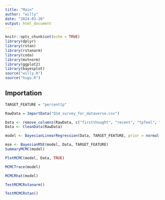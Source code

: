 ```yaml
---
title: "Main"
author: "willy"
date: "2024-03-20"
output: html_document
---
```


```r
knitr::opts_chunk$set(echo = TRUE)
library(dplyr)
library(rstan)
library(rstanarm)
library(coda)
library(mvtnorm)
library(ggplot2)
library(bayesplot)
source("willy.R")
source("hugo.R")
```

## Importation

```r
TARGET_FEATURE = "percenttp"

RawData = ImportData("Q14_survey_for_dataverse.csv")
```


```r
Data <- remove_columns(RawData, c("firstthought", "recent", "tpfeel", "biggest", "paystub", "depend", "glad", "upset", "benefit", "wastethink","eitcexp", "eitcthink"))
Data <- CleanData(RawData)
```

```r
model <- BayesianLinearRegression(Data, TARGET_FEATURE, prior = normal(location = 0, scale = 10), prior_intercept = normal(location = 0, scale = 10))
```

```r
mse <- BayesianMSE(model, Data, TARGET_FEATURE)
SummaryMCMC(model)
```

```r
PlotMCMC(model, Data, TRUE)
```

```r
MCMCTrace(model)

MCMCRhat(model)
```


```r
TestMCMCRstanarm()
```

```r
TestMCMCRstan()
```
